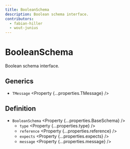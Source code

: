 ```yaml
---
title: BooleanSchema
description: Boolean schema interface.
contributors:
  - fabian-hiller
  - wout-junius
---
```



# BooleanSchema

Boolean schema interface.

## Generics

- `TMessage` <Property {...properties.TMessage} />

## Definition

- `BooleanSchema` <Property {...properties.BaseSchema} />
  - `type` <Property {...properties.type} />
  - `reference` <Property {...properties.reference} />
  - `expects` <Property {...properties.expects} />
  - `message` <Property {...properties.message} />
